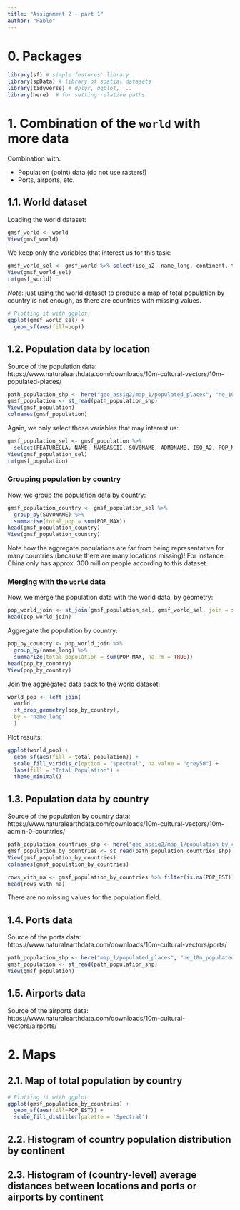 ```yaml
---
title: "Assignment 2 - part 1"
author: "Pablo"
---
```


# 0. Packages

```r
library(sf) # simple features' library
library(spData) # library of spatial datasets
library(tidyverse) # dplyr, ggplot, ...
library(here)  # for setting relative paths
```


# 1. Combination of the `world` with more data

Combination with:

- Population (point) data (do not use rasters!)
- Ports, airports, etc.

## 1.1. World dataset

Loading the world dataset:

```r
gmsf_world <- world
View(gmsf_world)
```

We keep only the variables that interest us for this task:

```r
gmsf_world_sel <- gmsf_world %>% select(iso_a2, name_long, continent, type, pop, geom)
View(gmsf_world_sel)
rm(gmsf_world)
```

*Note*: just using the world dataset to produce a map of total population by country is not enough, as there are countries with missing values.

```r
# Plotting it with ggplot:
ggplot(gmsf_world_sel) +
  geom_sf(aes(fill=pop))
```

## 1.2. Population data by location

Source of the population data: https://www.naturalearthdata.com/downloads/10m-cultural-vectors/10m-populated-places/

```r
path_population_shp <- here("geo_assig2/map_1/populated_places", "ne_10m_populated_places.shp")
gmsf_population <- st_read(path_population_shp)
View(gmsf_population)
colnames(gmsf_population)
```

Again, we only select those variables that may interest us:

```r
gmsf_population_sel <- gmsf_population %>% 
  select(FEATURECLA, NAME, NAMEASCII, SOV0NAME, ADM0NAME, ISO_A2, POP_MAX, POP_MIN, geometry)
View(gmsf_population_sel)
rm(gmsf_population)
```

### Grouping population by country

Now, we group the population data by country:

```r
gmsf_population_country <- gmsf_population_sel %>% 
  group_by(SOV0NAME) %>% 
  summarise(total_pop = sum(POP_MAX))
head(gmsf_population_country)
View(gmsf_population_country)
```

Note how the aggregate populations are far from being representative for many countries (because there are many locations missing)! For instance, China only has approx. 300 million people according to this dataset.

### Merging with the `world` data

Now, we merge the population data with the world data, by geometry:

```r
pop_world_join <- st_join(gmsf_population_sel, gmsf_world_sel, join = st_within)
head(pop_world_join)
```

Aggregate the population by country:

```r
pop_by_country <- pop_world_join %>%
  group_by(name_long) %>%
  summarize(total_population = sum(POP_MAX, na.rm = TRUE))
head(pop_by_country)
View(pop_by_country)
```

Join the aggregated data back to the world dataset:

```r
world_pop <- left_join(
  world,
  st_drop_geometry(pop_by_country),
  by = "name_long"
  )
```

Plot results:

```r
ggplot(world_pop) +
  geom_sf(aes(fill = total_population)) +
  scale_fill_viridis_c(option = "spectral", na.value = "grey50") +
  labs(fill = "Total Population") +
  theme_minimal()
```

## 1.3. Population data by country

Source of the population by country data: https://www.naturalearthdata.com/downloads/10m-cultural-vectors/10m-admin-0-countries/

```r
path_population_countries_shp <- here("geo_assig2/map_1/population_by_countries", "ne_10m_admin_0_countries.shp")
gmsf_population_by_countries <- st_read(path_population_countries_shp)
View(gmsf_population_by_countries)
colnames(gmsf_population_by_countries)
```

```r
rows_with_na <- gmsf_population_by_countries %>% filter(is.na(POP_EST))
head(rows_with_na)
```

There are no missing values for the population field.

## 1.4. Ports data

Source of the ports data: https://www.naturalearthdata.com/downloads/10m-cultural-vectors/ports/

```r
path_population_shp <- here("map_1/populated_places", "ne_10m_populated_places.shp")
gmsf_population <- st_read(path_population_shp)
View(gmsf_population)
```

## 1.5. Airports data

Source of the airports data: https://www.naturalearthdata.com/downloads/10m-cultural-vectors/airports/

# 2. Maps

## 2.1. Map of total population by country

```r
# Plotting it with ggplot:
ggplot(gmsf_population_by_countries) +
  geom_sf(aes(fill=POP_EST)) +
  scale_fill_distiller(palette = 'Spectral')
```

## 2.2. Histogram of country population distribution by continent



## 2.3. Histogram of (country-level) average distances between locations and ports or airports by continent
